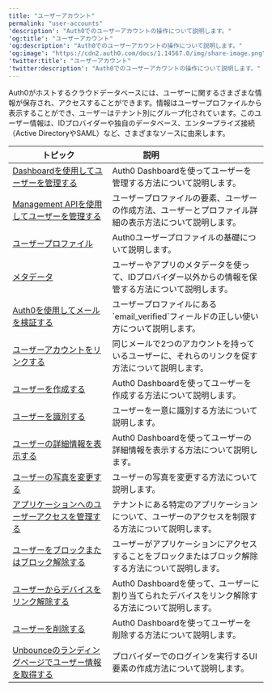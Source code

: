 ```yaml
---
title: "ユーザーアカウント"
permalink: "user-accounts"
'description': "Auth0でのユーザーアカウントの操作について説明します。"
'og:title': "ユーザーアカウント"
'og:description': "Auth0でのユーザーアカウントの操作について説明します。"
'og:image': "https://cdn2.auth0.com/docs/1.14567.0/img/share-image.png"
'twitter:title': "ユーザーアカウント"
'twitter:description': "Auth0でのユーザーアカウントの操作について説明します。"
---
```


Auth0がホストするクラウドデータベースには、ユーザーに関するさまざまな情報が保存され、アクセスすることができます。情報はユーザープロファイルから表示することができ、ユーザーはテナント別にグループ化されています。このユーザー情報は、IDプロバイダーや独自のデータベース、エンタープライズ接続（Active Directoryや<Tooltip data-tooltip-id="react-containers-DefinitionTooltip-1" href="/ja-jp/glossary?term=security-assertion-markup-language" tip="Security Assertion Markup Language（SAML）: パスワードなしに二者間で認証情報を交換できる標準化プロトコル。" cta="用語集の表示">SAML</Tooltip>）など、さまざまなソースに由来します。

<table class="table"><thead>
<tr>
<th><strong>トピック</strong></th>
<th><strong>説明</strong>                                </th>
</tr>
</thead>
<tbody>
<tr>
<td><a href="/ja-jp/users/manage-users-using-the-dashboard">Dashboardを使用してユーザーを管理する</a></td>
<td>Auth0 Dashboardを使ってユーザーを管理する方法について説明します。</td>
</tr>
<tr>
<td><a href="/ja-jp/users/manage-users-using-the-management-api">Management APIを使用してユーザーを管理する</a></td>
<td>ユーザープロファイルの要素、ユーザーの作成方法、ユーザーとプロファイル詳細の表示方法について説明します。</td>
</tr>
<tr>
<td><a href="/ja-jp/users/user-profiles">ユーザープロファイル</a></td>
<td>Auth0ユーザープロファイルの基礎について説明します。</td>
</tr>
<tr>
<td><a href="/ja-jp/users/metadata">メタデータ</a></td>
<td>ユーザーやアプリのメタデータを使って、IDプロバイダー以外からの情報を保管する方法について説明します。</td>
</tr>
<tr>
<td><a href="/ja-jp/manage-users/user-accounts/verify-emails">Auth0を使用してメールを検証する</a></td>
<td>ユーザープロファイルにある`email_verified`フィールドの正しい使い方について説明します。</td>
</tr>
<tr>
<td><a href="/ja-jp/users/user-account-linking">ユーザーアカウントをリンクする</a></td>
<td>同じメールで2つのアカウントを持っているユーザーに、それらのリンクを促す方法について説明します。</td>
</tr>
<tr>
<td><a href="/ja-jp/users/create-users">ユーザーを作成する</a></td>
<td>Auth0 Dashboardを使ってユーザーを作成する方法について説明します。</td>
</tr>
<tr>
<td><a href="/ja-jp/users/identify-users">ユーザーを識別する</a></td>
<td>ユーザーを一意に識別する方法について説明します。</td>
</tr>
<tr>
<td><a href="/ja-jp/users/view-user-details">ユーザーの詳細情報を表示する</a></td>
<td>Auth0 Dashboardを使ってユーザーの詳細情報を表示する方法について説明します。</td>
</tr>
<tr>
<td><a href="/ja-jp/users/change-user-picture">ユーザーの写真を変更する</a></td>
<td>ユーザーの写真を変更する方法について説明します。</td>
</tr>
<tr>
<td><a href="/ja-jp/users/manage-user-access-to-applications">アプリケーションへのユーザーアクセスを管理する</a></td>
<td>テナントにある特定のアプリケーションについて、ユーザーのアクセスを制限する方法について説明します。</td>
</tr>
<tr>
<td><a href="/ja-jp/users/block-and-unblock-users">ユーザーをブロックまたはブロック解除する</a></td>
<td>ユーザーがアプリケーションにアクセスすることをブロックまたはブロック解除する方法について説明します。</td>
</tr>
<tr>
<td><a href="/ja-jp/users/unlink-devices-from-users">ユーザーからデバイスをリンク解除する</a></td>
<td>Auth0 Dashboardを使って、ユーザーに割り当てられたデバイスをリンク解除する方法について説明します。</td>
</tr>
<tr>
<td><a href="/ja-jp/users/delete-users">ユーザーを削除する</a></td>
<td>Auth0 Dashboardを使ってユーザーを削除する方法について説明します。</td>
</tr>
<tr>
<td><a href="/ja-jp/users/get-user-information-on-unbounce-landing-pages">Unbounceのランディングページでユーザー情報を取得する</a></td>
<td>プロバイダーでのログインを実行するUI要素の作成方法について説明します。</td>
</tr>
</tbody>
</table>